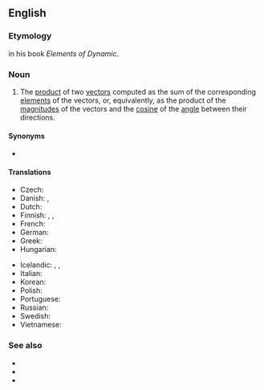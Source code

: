 ==English==
{{wikipedia}}

===Etymology===
{{coin|en|William Kingdon Clifford|in=1877}} in his book ''Elements of Dynamic''.

===Noun===
{{en-noun}}

# {{lb|en|linear algebra}} The [[product]] of two [[vector]]s computed as the sum of the corresponding [[element]]s of the vectors, or, equivalently, as the product of the [[magnitude]]s of the vectors and the [[cosine]] of the [[angle]] between their directions.

====Synonyms====
* {{l|en|dot product}}

====Translations====
{{trans-top|product of two vectors}}
* Czech: {{t|cs|skalární součin|m}}
* Danish: {{t|da|skalarprodukt|n}}, {{t|da|prikprodukt|n}}
* Dutch: {{t|nl|[[scalair]] [[product]]|n}}
* Finnish: {{t|fi|skalaaritulo}}, {{t|fi|pistetulo}}, {{t|fi|sisätulo}}
* French: {{t+|fr|produit scalaire|m}}
* German: {{t|de|Skalarprodukt|n}}
* Greek: {{t|el|εσωτερικό γινόμενο|n}}
* Hungarian: {{t+|hu|skaláris szorzat}}
{{trans-mid}}
* Icelandic: {{t|is|innfeldi|n}}, {{t|is|innra margfeldi|n}}, {{t|is|depilfeldi|n}}
* Italian: {{t+|it|prodotto scalare|m}}
* Korean: {{t|ko|스칼라곱}}
* Polish: {{t|pl|iloczyn skalarny|m}}
* Portuguese: {{t|pt|produto escalar|m}}
* Russian: {{t|ru|скалярное произведе́ние|n}}
* Swedish: {{t+|sv|skalärprodukt|c}}
* Vietnamese: {{t|vi|tích vô hướng}}
{{trans-bottom}}

===See also===
* {{l|en|·}}
* {{l|en|inner product}}
* {{l|en|vector product}}